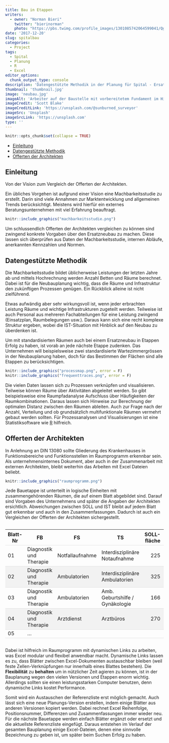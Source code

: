 ```yaml
---
title: Bau in Etappen
writers: 
  - owner: "Norman Bieri"
    twitter: "bierinorman"
    photo: "https://pbs.twimg.com/profile_images/1301085742064599041/QgufA9ab_400x400.jpg"
date: '2017-12-20'
slug: spitalbau
categories:
  - Project
tags:
  - Spital
  - Planung
  - R
  - Excel
editor_options:
  chunk_output_type: console
description: 'Datengestützte Methodik in der Planung für Spital - Ersatzneubau.'
thumbnail: 'thumbnail.jpg'
image: 'neubau.jpg'
imageAlt: 'Arbeiter auf der Baustelle mit vorbereitetem Fundament im Hintergrund'
imageCredit: 'Scott Blake'
imageCreditLink: 'https://unsplash.com/@sunburned_surveyor'
imageSrc: 'Unsplash'
imageSrcLink: 'https://unsplash.com'
type: ''
---
```


```r
knitr::opts_chunk$set(collapse = TRUE)
```

<style>
.tabCont{overflow-x:auto;}
table {
  width: 100%;
}
th {
  height: 50px;
}
th, td {
  border-bottom: 1px solid #ddd;
}
tr:nth-child(even) {background-color: #f2f2f2;}
</style>


-   [Einleitung](#einleitung)
-   [Datengestützte Methodik](#datengestützte-methodik)
-   [Offerten der Architekten](#offerten-der-architekten)

Einleitung
------------

Von der Vision zum Vergleich der Offerten der Architekten.

Ein übliches Vorgehen ist aufgrund einer Vision eine Machbarkeitsstudie zu erstellt. Darin sind viele Annahmen zur Marktentwicklung und allgemeinen Trends berücksichtigt. Meistens wird hierfür ein externes Beratungsunternehmen mit viel Erfahrung beauftragt. 

```r
knitr::include_graphics("machbarkeitsstudie.png")
```

Um schlussendlich Offerten der Architekten vergleichen zu können sind zwingend konkrete Vorgaben über den Ersatzneubau zu machen. Diese lassen sich überprüfen aus Daten der Machbarkeitsstudie, internen Abläufe, anerkannten Kennzahlen und Normen.

Datengestützte Methodik
-----------------------

Die Machbarkeitsstudie bildet üblicherweise Leistungen der letzten Jahre ab und mittels Hochrechnung werden Anzahl Betten und Räume berechnet. Dabei ist für die Neubauplanung wichtig, dass die Räume und Infrastruktur den zukünftigen Prozessen genügen. Ein Rückblick  alleine ist nicht zielführend.

Etwas aufwändig aber sehr wirkungsvoll ist, wenn jeder erbrachten Leistung Räume und wichtige Infrastrukturen zugeteilt werden. Teilweise ist auch Personal aus mehreren Fachabteilungen für eine Leistung zwingend (Einsatzplan, Raumbelegungen usw.). Daraus kann sich eine recht komplexe Struktur ergeben, wobei die IST-Situation mit Hinblick auf den Neubau zu überdenken ist.

Um mit standardisierten Räumen auch bei einem Ersatzneubau in Etappen Erfolg zu haben, ist vorab an jede nächste Etappe zudenken. Das Unternehmen will beispielsweise zwei standardisierte Wartezimmergrössen in der Neubauplanung haben, doch für das Bestimmen der Flächen sind alle Etappen zu berücksichtigen.

```r
knitr::include_graphics("processmap.png", error = F)
knitr::include_graphics("frequenttraces.png", error = F)
```

Die vielen Daten lassen sich zu Prozessen verknüpfen und visualisieren. Teilweise können Räume über Aktivitäten abgeleitet werden. So gibt beispielsweise eine Raumpfadanalyse Aufschluss über Häufigkeiten der Raumkombinationen. Daraus lassen sich Hinweise zur Berechnung der optimalen Distanz zwischen den Räumen ableiten. Auch zur Frage nach der Anzahl, Verteilung und ob grundsätzlich multifunktionale Räumen vermehrt gebaut werden sollten. Für Prozessanalysen und Visualisierungen ist eine Statistiksoftware wie [R](https://www.r-project.org) hilfreich.

Offerten der Architekten
----------------------------

In Anlehnung an DIN 13080 sollte Gliederung des Krankenhauses in Funktionsbereiche und Funktionsstellen im Raumprogramm erkennbar sein. Als unternehmensinternes Dokument, aber auch in der Zusammenarbeit mit externen Architekten, bleibt weiterhin das Arbeiten mit Excel Dateien beliebt.  

```r
knitr::include_graphics("raumprogramm.png")
```

Jede Bauetappe ist unterteilt in logische Einheiten mit zusammengehörenden Räumen, die auf einem Blatt abgebildet sind. Darauf sind Vorgaben des Unternehmens und später die Angaben der Architekten ersichtlich. Abweichungen zwischen SOLL und IST bleibt auf jedem Blatt gut erkennbar und auch in den Zusammenfassungen. Dadurch ist auch ein Vergleichen der Offerten der Architekten sichergestellt.


<div class='tabCont'>
Blatt-Nr|FB|FS|TS|SOLL-fläche|*Architekt `XY`*|Diff.|Tol.|
--------|----------------|---------------|----------|-----------:|-------------:|----------:|--------:|
01      |Diagnostik und Therapie|Notfallaufnahme|Interdisziplinäre Notaufnahme|225|229|4|ok!|
02      |Diagnostik und Therapie|Ambulatorien|Interdisziplinäre Ambulatorien|325|319|-6|ok!|
03      |Diagnostik und Therapie|Ambulatorien|Amb. Geburtshilfe / Gynäkologie|166|165|-1|ok!|
04      |Diagnostik und Therapie|Arztdienst|Arztbüros|270|300|+30|**!?!**|
05      |...|
</div>


Dabei ist hilfreich im Raumprogramm mit dynamischen Links zu arbeiten, was Excel modular und flexibel anwendbar macht. Dynamische Links lassen es zu, dass Blätter zwischen Excel-Dokumenten austauschbar bleiben (weil feste Zellen-Verknüpfungen nur innerhalb eines Blattes bestehen). Die **Flexibilität** zu **behalten** um in nützlicher Zeit agieren zu können, ist in der Bauplanung wegen den vielen Versionen und Etappen enorm wichtig. Allerdings sollten sie einen leistungsstarken Computer benutzen, denn dynamische Links kostet Performance.


Somit wird ein Austauschen der Referenzliste erst möglich gemacht. Auch lässt sich eine neue Planungs-Version erstellen, indem einige Blätter aus anderen Versionen kopiert werden. Dabei rechnet Excel Reihenfolge, Positionsnummer, Differenzen und Zusammenfassungen immer wieder neu. Für die nächste Bauetappe werden einfach Blätter ergänzt oder ersetzt und die aktuellste Referenzliste eingefügt. Daraus entstehen im Verlauf der gesamten Bauplanung einige Excel-Dateien, denen eine sinnvolle Bezeichnung zu geben ist, um später beim Suchen Erfolg zu haben.

